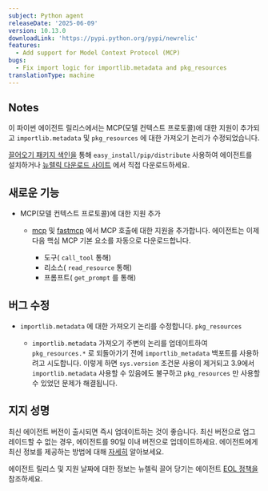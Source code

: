 ```yaml
---
subject: Python agent
releaseDate: '2025-06-09'
version: 10.13.0
downloadLink: 'https://pypi.python.org/pypi/newrelic'
features:
  - Add support for Model Context Protocol (MCP)
bugs:
  - Fix import logic for importlib.metadata and pkg_resources
translationType: machine
---
```


## Notes

이 파이썬 에이전트 릴리스에서는 MCP(모델 컨텍스트 프로토콜)에 대한 지원이 추가되고 `importlib.metadata` 및 `pkg_resources` 에 대한 가져오기 논리가 수정되었습니다.

[끌어오기 패키지 색인을](https://pypi.python.org/pypi/newrelic) 통해 `easy_install/pip/distribute` 사용하여 에이전트를 설치하거나 [뉴렐릭 다운로드 사이트](https://download.newrelic.com/python_agent/release) 에서 직접 다운로드하세요.

## 새로운 기능

* MCP(모델 컨텍스트 프로토콜)에 대한 지원 추가

  * [mcp](https://pypi.org/project/mcp/) 및 [fastmcp](https://pypi.org/project/fastmcp/) 에서 MCP 호출에 대한 지원을 추가합니다. 에이전트는 이제 다음 핵심 MCP 기본 요소를 자동으로 다운로드합니다.

    * 도구( `call_tool` 통해)
    * 리소스( `read_resource` 통해)
    * 프롬프트( `get_prompt` 를 통해)

## 버그 수정

* `importlib.metadata` 에 대한 가져오기 논리를 수정합니다. `pkg_resources`

  * `importlib.metadata` 가져오기 주변의 논리를 업데이트하여 `pkg_resources.*` 로 되돌아가기 전에 `importlib_metadata` 백포트를 사용하려고 시도합니다. 이렇게 하면 `sys.version` 조건문 사용이 제거되고 3.9에서 `importlib.metadata` 사용할 수 있음에도 불구하고 `pkg_resources` 만 사용할 수 있었던 문제가 해결됩니다.

## 지지 성명

최신 에이전트 버전이 출시되면 즉시 업데이트하는 것이 좋습니다. 최신 버전으로 업그레이드할 수 없는 경우, 에이전트를 90일 이내 버전으로 업데이트하세요. 에이전트에게 최신 정보를 제공하는 방법에 대해 [자세히](/docs/new-relic-solutions/new-relic-one/install-configure/update-new-relic-agent/) 알아보세요.

에이전트 릴리스 및 지원 날짜에 대한 정보는 뉴렐릭 끌어 당기는 에이전트 [EOL 정책을](/docs/apm/agents/python-agent/getting-started/python-agent-eol-policy/) 참조하세요.